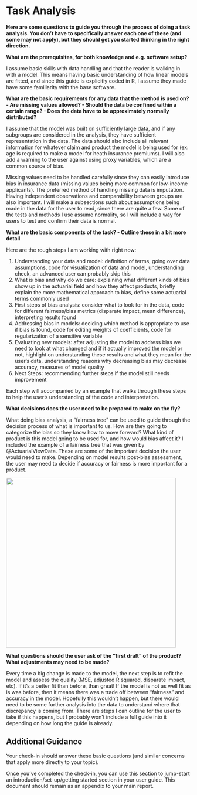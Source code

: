 # Task Analysis {.appendix}

**Here are some questions to guide you through the process of doing a task analysis. You don't have to specifically answer each one of these (and some may not apply), but they should get you started thinking in the right direction.**

**What are the prerequisites, for both knowledge and e.g. software setup?**

I assume basic skills with data handling and that the reader is walking in with a model. This means having basic understanding of how linear models are fitted, and since this guide is explicitly coded in R, I assume they made have some familiarity with the base software.

**What are the basic requirements for any data that the method is used on? - Are missing values allowed? - Should the data be confined within a certain range? - Does the data have to be approximately normally distributed?**

I assume that the model was built on sufficiently large data, and if any subgroups are considered in the analysis, they have sufficient representation in the data. The data should also include all relevant information for whatever claim and product the model is being used for (ex: age is required to make a model for heath insurance premiums). I will also add a warning to the user against using proxy variables, which are a common source of bias.

Missing values need to be handled carefully since they can easily introduce bias in insurance data (missing values being more common for low-income applicants). The preferred method of handling missing data is imputation. Having independent observations and comparability between groups are also important. I will make a subsections such about assumptions being made in the data for the user to read, since there are quite a few. Some of the tests and methods I use assume normality, so I will include a way for users to test and confirm their data is normal.

**What are the basic components of the task? - Outline these in a bit more detail**

Here are the rough steps I am working with right now:

1.  Understanding your data and model: definition of terms, going over data assumptions, code for visualization of data and model, understanding check, an advanced user can probably skip this
2.  What is bias and why do we care: explaining what different kinds of bias show up in the actuarial field and how they affect products, briefly explain the more mathematical approach to bias, define some actuarial terms commonly used
3.  First steps of bias analysis: consider what to look for in the data, code for different fairness/bias metrics (disparate impact, mean difference), interpreting results found
4.  Addressing bias in models: deciding which method is appropriate to use if bias is found, code for editing weights of coefficients, code for regularization of a sensitive variable
5.  Evaluating new models: after adjusting the model to address bias we need to look at what changed and if it actually improved the model or not, highlight on understanding these results and what they mean for the user's data, understanding reasons why decreasing bias may decrease accuracy, measures of model quality
6.  Next Steps: recommending further steps if the model still needs improvement

Each step will accompanied by an example that walks through these steps to help the user's understanding of the code and interpretation.

**What decisions does the user need to be prepared to make on the fly?**

What doing bias analysis, a "fairness tree" can be used to guide through the decision process of what is important to us. How are they going to categorize the bias so they know how to move forward? What kind of product is this model going to be used for, and how would bias affect it? I included the example of a fairness tree that was given by @ActuarialViewData. These are some of the important decision the user would need to make. Depending on model results post-bias assessment, the user may need to decide if accuracy or fairness is more important for a product.

![](images/Image%203-4-25%20at%207.50%20PM.jpeg){width="463"}

**What questions should the user ask of the "first draft" of the product? What adjustments may need to be made?**

Every time a big change is made to the model, the next step is to refit the model and assess the quality (MSE, adjusted R squared, disparate impact, etc). If it's a better fit than before, than great! If the model is not as well fit as is was before, then it means there was a trade off between "fairness" and accuracy in the model. Hopefully this wouldn't happen, but there would need to be some further analysis into the data to understand where that discrepancy is coming from. There are steps I can outline for the user to take if this happens, but I probably won't include a full guide into it depending on how long the guide is already.

## Additional Guidance

Your check-in should answer these basic questions (and similar concerns that apply more directly to your topic).

Once you've completed the check-in, you can use this section to jump-start an introduction/set-up/getting started section in your user guide. This document should remain as an appendix to your main report.
